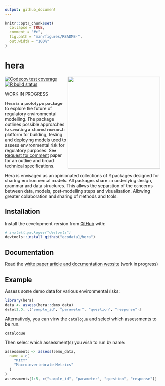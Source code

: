 ```yaml
---
output: github_document
---
```


<!-- README.md is generated from README.Rmd. Please edit that file -->

```r
knitr::opts_chunk$set(
  collapse = TRUE,
  comment = "#>",
  fig.path = "man/figures/README-",
  out.width = "100%"
)
```

# hera
<img src='https://raw.githubusercontent.com/ecodata1/hera/main/man/figures/heraverse_logo_2.png' align="right" width="300" />

<!-- badges: start -->
[![Codecov test coverage](https://codecov.io/gh/ecodata1/hera/branch/master/graph/badge.svg)](https://codecov.io/gh/ecodata1/hera?branch=master)
[![R build status](https://github.com/ecodata1/hera/workflows/R-CMD-check/badge.svg)](https://github.com/ecodata1/hera/actions)
<!-- badges: end -->

WORK IN PROGRESS

Hera is a prototype package to explore the future of regulatory environmental
modelling. The package outlines possible approaches to creating a shared
research platform for building, testing and deploying models used to assess
environmental risk for regulatory purposes.
See [Request for
comment](https://ecodata1.github.io/hera/articles/hera_specifications.html)
paper for an outline and broad technical specifications.

Hera is envisaged as an opinionated collections of R packages designed for
sharing environmental models. All packages share an underlying design, grammar
and data structures. This allows the separation of the concerns between data,
models, post-modelling steps and visualisation. Allowing greater collaboration
and sharing of methods and tools.

## Installation

Install the development version from [GitHub](https://github.com/ecodata1/hera)
with:

``` r
# install.packages("devtools")
devtools::install_github("ecodata1/hera")
```

## Documentation

Read the [white paper article and documentation website](https://ecodata1.github.io/hera/articles/hera_specifications.html) (work in progress)

## Example

Assess some demo data for various environmental risks:

```r
library(hera)
data <- assess(hera::demo_data)
data[1:5, c("sample_id", "parameter", "question", "response")]
```

Alternatively, you can view the `catalogue` and select which assessments to be
run.

```r
catalogue
```

Then select which assessment(s) you wish to run by name:

```r
assessments <- assess(demo_data,
  name = c(
    "RICT",
    "Macroinvertebrate Metrics"
  )
)
assessments[1:5, c("sample_id", "parameter", "question", "response")]
```


